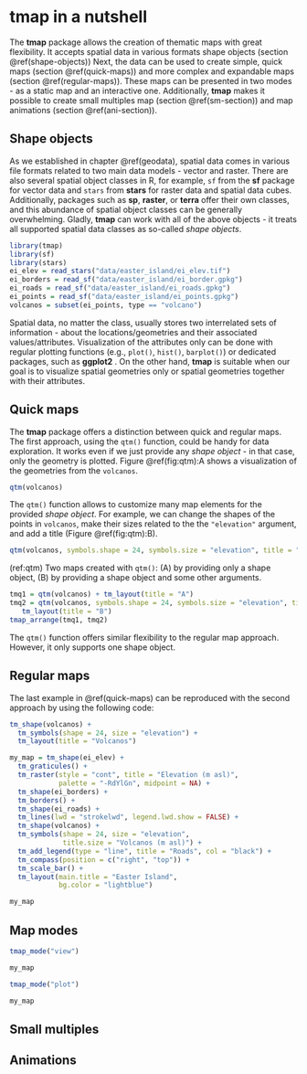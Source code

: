 # **tmap** in a nutshell {#nutshell}

The **tmap** package allows the creation of thematic maps with great flexibility.
It accepts spatial data in various formats shape objects (section \@ref(shape-objects))
Next, the data can be used to create simple, quick maps (section \@ref(quick-maps)) and more complex and expandable maps (section \@ref(regular-maps)).
These maps can be presented in two modes - as a static map and an interactive one.
Additionally, **tmap** makes it possible to create small multiples map (section \@ref(sm-section)) and map animations (section \@ref(ani-section)).

## Shape objects

As we established in chapter \@ref(geodata), spatial data comes in various file formats related to two main data models - vector and raster.
There are also several spatial object classes in R, for example, `sf` from the **sf** package for vector data and `stars` from **stars** for raster data and spatial data cubes.
Additionally, packages such as **sp**, **raster**, or **terra** offer their own classes, and this abundance of spatial object classes can be generally overwhelming.
Gladly, **tmap** can work with all of the above objects - it treats all supported spatial data classes as so-called *shape objects*.

<!-- for example, below, we read ... -->

```r
library(tmap)
library(sf)
library(stars)
ei_elev = read_stars("data/easter_island/ei_elev.tif")
ei_borders = read_sf("data/easter_island/ei_border.gpkg")
ei_roads = read_sf("data/easter_island/ei_roads.gpkg")
ei_points = read_sf("data/easter_island/ei_points.gpkg")
volcanos = subset(ei_points, type == "volcano")
```

<!-- ref also to data appendix -->

Spatial data, no matter the class, usually stores two interrelated sets of information - about the locations/geometries and their associated values/attributes.
Visualization of the attributes only can be done with regular plotting functions (e.g., `plot()`, `hist()`, `barplot()`) or dedicated packages, such as **ggplot2** <!--cite-->.
On the other hand, **tmap** is suitable when our goal is to visualize spatial geometries only or spatial geometries together with their attributes.

## Quick maps

The **tmap** package offers a distinction between quick and regular maps.
The first approach, using the `qtm()` function, could be handy for data exploration.
It works even if we just provide any *shape object* - in that case, only the geometry is plotted.
Figure \@ref(fig:qtm):A shows a visualization of the geometries from the `volcanos`.

```r
qtm(volcanos)
```

The `qtm()` function allows to customize many map elements for the provided *shape object*.
For example, we can change the shapes of the points in `volcanos`, make their sizes related to the the `"elevation"` argument, and add a title (Figure \@ref(fig:qtm):B).

```r
qtm(volcanos, symbols.shape = 24, symbols.size = "elevation", title = "Volcanos")
```

(ref:qtm) Two maps created with `qtm()`: (A) by providing only a shape object, (B) by providing a shape object and some other arguments.

```r
tmq1 = qtm(volcanos) + tm_layout(title = "A")
tmq2 = qtm(volcanos, symbols.shape = 24, symbols.size = "elevation", title = "Volcanos") +
   tm_layout(title = "B")
tmap_arrange(tmq1, tmq2)
```

The `qtm()` function offers similar flexibility to the regular map approach. 
However, it only supports one shape object.

## Regular maps

<!-- therefore, for most application, we recommend to use the regular map approach.  -->
<!-- This approach uses many functions, called elements, that start with `tm_`. -->
<!-- The first element always is `tm_shape()`, which specified the input shape object. -->
<!-- Next map layers, additional map elements, and overall layout can be customized -->
<!-- references -->

<!-- add more content -->

The last example in \@ref(quick-maps) can be reproduced with the second approach by using the following code:

```r
tm_shape(volcanos) +
  tm_symbols(shape = 24, size = "elevation") +
  tm_layout(title = "Volcanos")
```

<!-- explain the above code -->

<!-- add a complete map code -->
<!-- - Layered approach (grammar of graphics) -->
<!-- explain line by line -->
<!-- ref to other parts of the book -->

```r
my_map = tm_shape(ei_elev) +
  tm_graticules() +
  tm_raster(style = "cont", title = "Elevation (m asl)",
            palette = "-RdYlGn", midpoint = NA) +
  tm_shape(ei_borders) + 
  tm_borders() +
  tm_shape(ei_roads) + 
  tm_lines(lwd = "strokelwd", legend.lwd.show = FALSE) +
  tm_shape(volcanos) +
  tm_symbols(shape = 24, size = "elevation",
             title.size = "Volcanos (m asl)") +
  tm_add_legend(type = "line", title = "Roads", col = "black") +
  tm_compass(position = c("right", "top")) +
  tm_scale_bar() +
  tm_layout(main.title = "Easter Island",
            bg.color = "lightblue")
```

```r
my_map
```

<!-- refs  -->


## Map modes

<!-- static maps, default -->
<!-- interactive maps -->
```r
tmap_mode("view")
```

```r
my_map
```

```r
tmap_mode("plot")
```

```r
my_map
```

## Small multiples {#sm-section}

## Animations {#ani-section}
